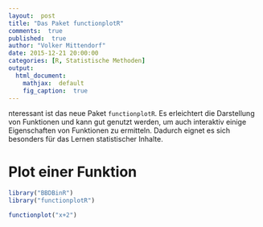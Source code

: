 ```yaml
---
layout:  post
title: "Das Paket functionplotR"
comments:  true
published:  true
author: "Volker Mittendorf"
date: 2015-12-21 20:00:00
categories: [R, Statistische Methoden]
output:
  html_document:
    mathjax:  default
    fig_caption:  true
---
```

nteressant ist das neue Paket ```functionplotR```. Es erleichtert die Darstellung von Funktionen und kann gut genutzt werden, um auch interaktiv einige Eigenschaften von Funktionen zu ermitteln. Dadurch eignet es sich besonders für das Lernen statistischer Inhalte.

# Plot einer Funktion
```r
library("BBDBinR")
library("functionplotR")

```
```r
functionplot("x+2")
```

